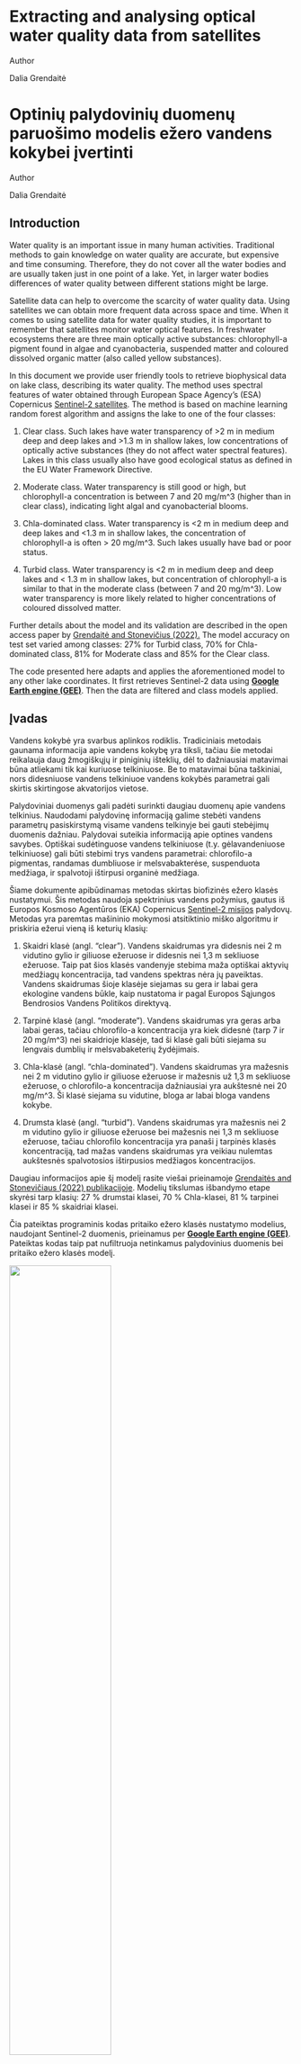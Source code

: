 
::: {.content-visible when-profile="english"}

```{=html}
<div class="quarto-title">
<h1 class="title d-none d-lg-block">
Extracting and analysing optical water quality data from satellites
</h1>
</div>



<div class="quarto-title-meta">

    <div>
    <div class="quarto-title-meta-heading">Author</div>
    <div class="quarto-title-meta-contents">
             <p>Dalia Grendaitė</p>
          </div>
 </div>
</div>
```

:::

::: {.content-visible when-profile="lithuanian"}

```{=html}
<div class="quarto-title">
<h1 class="title d-none d-lg-block">
Optinių palydovinių duomenų paruošimo modelis ežero vandens kokybei įvertinti
</h1>
</div>



<div class="quarto-title-meta">

    <div>
    <div class="quarto-title-meta-heading">Author</div>
    <div class="quarto-title-meta-contents">
             <p>Dalia Grendaitė</p>
          </div>
 </div>
</div>
```

:::



::: {.content-visible when-profile="english"}
## Introduction

Water quality is an important issue in many human activities. Traditional methods to gain knowledge on water quality are accurate, but expensive and time consuming. Therefore, they do not cover all the water bodies and are usually taken just in one point of a lake. Yet, in larger water bodies differences of water quality between different stations might be large.

Satellite data can help to overcome the scarcity of water quality data. Using satellites we can obtain more frequent data across space and time. When it comes to using satellite data for water quality studies, it is important to remember that satellites monitor water optical features. In freshwater ecosystems there are three main optically active substances: chlorophyll-a pigment found in algae and cyanobacteria, suspended matter and coloured dissolved organic matter (also called yellow substances).

In this document we provide user friendly tools to retrieve biophysical data on lake class, describing its water quality. The method uses spectral features of water obtained through European Space Agency's (ESA) Copernicus [Sentinel-2 satellites](https://sentinel.esa.int/web/sentinel/missions/sentinel-2). The method is based on machine learning random forest algorithm and assigns the lake to one of the four classes:

1.  Clear class. Such lakes have water transparency of \>2 m in medium deep and deep lakes and \>1.3 m in shallow lakes, low concentrations of optically active substances (they do not affect water spectral features). Lakes in this class usually also have good ecological status as defined in the EU Water Framework Directive.

2.  Moderate class. Water transparency is still good or high, but chlorophyll-a concentration is between 7 and 20 mg/m\^3 (higher than in clear class), indicating light algal and cyanobacterial blooms.

3.  Chla-dominated class. Water transparency is \<2 m in medium deep and deep lakes and \<1.3 m in shallow lakes, the concentration of chlorophyll-a is often \> 20 mg/m\^3. Such lakes usually have bad or poor status.

4.  Turbid class. Water transparency is \<2 m in medium deep and deep lakes and \< 1.3 m in shallow lakes, but concentration of chlorophyll-a is similar to that in the moderate class (between 7 and 20 mg/m\^3). Low water transparency is more likely related to higher concentrations of coloured dissolved matter.

Further details about the model and its validation are described in the open access paper by [Grendaitė and Stonevičius (2022).](https://www.mdpi.com/2073-4441/14/11/1732) The model accuracy on test set varied among classes: 27% for Turbid class, 70% for Chla-dominated class, 81% for Moderate class and 85% for the Clear class.

The code presented here adapts and applies the aforementioned model to any other lake coordinates. It first retrieves Sentinel-2 data using [**Google Earth engine (GEE)**](https://earthengine.google.com/). Then the data are filtered and class models applied.
:::

::: {.content-visible when-profile="lithuanian"}
## Įvadas

Vandens kokybė yra svarbus aplinkos rodiklis. Tradiciniais metodais gaunama informacija apie vandens kokybę yra tiksli, tačiau šie metodai reikalauja daug žmogiškųjų ir piniginių išteklių, dėl to dažniausiai matavimai būna atliekami tik kai kuriuose telkiniuose. Be to matavimai būna taškiniai, nors didesniuose vandens telkiniuoe vandens kokybės parametrai gali skirtis skirtingose akvatorijos vietose.

Palydoviniai duomenys gali padėti surinkti daugiau duomenų apie vandens telkinius. Naudodami palydovinę informaciją galime stebėti vandens parametrų pasiskirstymą visame vandens telkinyje bei gauti stebėjimų duomenis dažniau. Palydovai suteikia informaciją apie optines vandens savybes. Optiškai sudėtinguose vandens telkiniuose (t.y. gėlavandeniuose telkiniuose) gali būti stebimi trys vandens parametrai: chlorofilo-a pigmentas, randamas dumbliuose ir melsvabakterėse, suspenduota medžiaga, ir spalvotoji ištirpusi organinė medžiaga.

Šiame dokumente apibūdinamas metodas skirtas biofizinės ežero klasės nustatymui. Šis metodas naudoja spektrinius vandens požymius, gautus iš Europos Kosmoso Agentūros (EKA) Copernicus [Sentinel-2 misijos](https://sentinel.esa.int/web/sentinel/missions/sentinel-2) palydovų. Metodas yra paremtas mašininio mokymosi atsitiktinio miško algoritmu ir priskiria ežerui vieną iš keturių klasių:

1.  Skaidri klasė (angl. "clear"). Vandens skaidrumas yra didesnis nei 2 m vidutino gylio ir giliuose ežeruose ir didesnis nei 1,3 m sekliuose ežeruose. Taip pat šios klasės vandenyje stebima maža optiškai aktyvių medžiagų koncentracija, tad vandens spektras nėra jų paveiktas. Vandens skaidrumas šioje klasėje siejamas su gera ir labai gera ekologine vandens būkle, kaip nustatoma ir pagal Europos Sąjungos Bendrosios Vandens Politikos direktyvą.

2.  Tarpinė klasė (angl. "moderate"). Vandens skaidrumas yra geras arba labai geras, tačiau chlorofilo-a koncentracija yra kiek didesnė (tarp 7 ir 20 mg/m\^3) nei skaidrioje klasėje, tad ši klasė gali būti siejama su lengvais dumblių ir melsvabaketerių žydėjimais.

3.  Chla-klasė (angl. "chla-dominated"). Vandens skaidrumas yra mažesnis nei 2 m vidutino gylio ir giliuose ežeruose ir mažesnis už 1,3 m sekliuose ežeruose, o chlorofilo-a koncentracija dažniausiai yra aukštesnė nei 20 mg/m\^3. Ši klasė siejama su vidutine, bloga ar labai bloga vandens kokybe.

4.  Drumsta klasė (angl. "turbid"). Vandens skaidrumas yra mažesnis nei 2 m vidutino gylio ir giliuose ežeruose bei mažesnis nei 1,3 m sekliuose ežeruose, tačiau chlorofilo koncentracija yra panaši į tarpinės klasės koncentraciją, tad mažas vandens skaidrumas yra veikiau nulemtas aukštesnės spalvotosios ištirpusios medžiagos koncentracijos.

Daugiau informacijos apie šį modelį rasite viešai prieinamoje [Grendaitės and Stonevičiaus (2022) publikacijoje](https://www.mdpi.com/2073-4441/14/11/1732). Modelių tikslumas išbandymo etape skyrėsi tarp klasių: 27 % drumstai klasei, 70 % Chla-klasei, 81 % tarpinei klasei ir 85 % skaidriai klasei.

Čia pateiktas programinis kodas pritaiko ežero klasės nustatymo modelius, naudojant Sentinel-2 duomenis, prieinamus per [**Google Earth engine (GEE)**](https://earthengine.google.com/). Pateiktas kodas taip pat nufiltruoja netinkamus palydovinius duomenis bei pritaiko ežero klasės modelį.
:::

![](images/Chla_satelite.jpg){width="60%" fig-align="center"}

<!-- next para ------------------------------------------------------------- -->

::: {.content-visible when-profile="english"}
## Model code

To help you extract and process temperature data we have two user friendly tools. The main code to access and download the data from GEE is written in Python and is available through [Google Colaboratory environment](https://colab.research.google.com/). Google Colaboratory is a free online resource which already has Python libraries installed, so you can run the scripts easily, even if you do not have programming skills. To access the satellite data collections through Google Earth Engine, you need to have a Google account(if you do not have Google account, you can sign up [here](https://support.google.com/accounts/answer/27441?hl=en). Then use your Google account to [register for the Google Earth Engine](https://signup.earthengine.google.com/), which will ask you to authorise your account.

Next you can go to the model scripts on Google Colaboratory using the link below

[![](https://colab.research.google.com/assets/colab-badge.svg)](https://colab.research.google.com/drive/1iCXX9KlqHICMwvAxmkce2FK9bS74OkbA?usp=sharing)

You will see a document that looks like this: 

![](images/ChlaGoogleColab_EN_snap.png){width="100%" fig-align="center"} 

When you open the Google Colab notebook, **make a copy** of it in your own Google Drive (Select **File** and then **Make a copy in Drive**). You can edit your copy of the notebook, if you need, but don't forget to save. Further instructions on how to use the notebook are found in the notebook itself.

To extract water quality (optical) data you will need to create and upload a csv file with codes, names and coordinates of you sites, like in this [**example file**](resources/coord_2.csv). You will also need to upload the auxiliary files with lake class classification models, which you can download [**here**](resources/lake_class_models.zip) (but make sure you unzip the files before uploading them to the Google Colaboratory). The downloaded lake class data will look like this [**example file**](resources/Data_S2_class_coord_2.csv). In this example we only extract data for three lakes (three rows in the coordinate example file), but you can add as many lakes (rows) as you need. However, remember not to select coordinates close to the shore (ideally more than 50 meters) and select points that are at least 10 m away from each other as the spatial resolution of satellite data is 10 m.

Once you have the file with satellite data retrieved for the selected coordinates, you can use [**this R markdown script**](scripts/SatelliteChla.zip) to plot your results, like in the image below. In this code we also compare satellite data with in situ monitoring data in Lithuanian lakes. If you want to look at the results of this script without having to run it, you can see it [**here**](resources/SatelliteChlA.html)

![](images/sateliteChla_EN.png){width="100%" fig-align="center"}
:::

::: {.content-visible when-profile="lithuanian"}
## Modelis

Tam kad patogiai pasiekti ir apdoroti vandens klasių duomenis, mes sukūrėme du programinius kodus. Pagrindinis kodas leidžia pasiimti duomenis iš GEE paskyros ir yra parašytas Python programavimo kalba. Šis kodas yra prieinamas naudojantis [Google Colaboratory aplinka](https://colab.research.google.com/). Google Colaboratory yra nemokama programavimo aplinka, kurioje jau yra įdiegtos įvairios Python bibliotekos. Kad galėtume pasiekti duomenų rinkinius per Google Earth Engine, reikalinga Google paskyra (jei Google paskyros neturite, ją susikurti galite eidami į [nuorodą](https://support.google.com/accounts/answer/27441?hl=lt). Tuomet **reikia užsiregistruoti** [Google Earth Engine](https://signup.earthengine.google.com/). Ši registracija leidžia autorizuoti prisijungimą ir gauti prieigą prie GEE palydovinių duomenų.

Po registracijos, naudokite programinį kodą, naudodami žemiau esančią nuorodą

[![](https://colab.research.google.com/assets/colab-badge.svg)](https://colab.research.google.com/drive/1YpZsc1duJiUiKqkd_5lO-hgcz36HRc3s?usp=sharing)

Paspaudę matysite tokį dokumentą:

![](images/ChlaGoogleColab_LT_snap.png){width="100%" fig-align="center"}

Kai atidarote kodą, pasidarykite jo kopiją savo Google Diske (pasirinkite **Failas** ir tada **Išsaugoti kopiją Diske**). Savo kodo kopiją galite redaguoti ir keisti kaip jums patinka. Tolimesnės instrukcijos, kaip naudotis kodu, yra pateiktos pačiame kode. Tam, kad atsisiųstumėte optinius palydovinius duomenis, jums reikės paruošti jums reikalingų vietų koordinačių taškų dokumentą, pagal [**čia pateiktą pavyzdį**](resources/coord_2.csv). Be to jums į Google Colab aplinką reikės įkelti mašininio algoritmo modelius, kuriuos galite atsisiųsti [**čia**](resources/lake_class_models.zip) (tačiau nepamirškite pirmiausia išpakuoti šiuos modelius iš .zip dokumento). Įvykdę Google Colaboratory kodą, atsiųsite palydovinius ir ežero klasės duomenis, kurie atrodys kaip [**čia pateiktas pavyzdys**](resources/Data_S2_class_coord_2.csv). Šiame pavyzdyje mes naudojame tris Lietuvos ežerus, bet jūs galite pridėti tiek ežerų ar taškų ežere kiek jums reikia. Tik nepamirškite nesirinkti taškų per daug arti prie kranto, taip pat rekomenduojama rinktis taškus nutolusius vienas nuo kito daugiau nei 10 m, kadangi palydovo skiriamoji geba yra 10 m.

Kai jau turėsite dokumentą su palydoviniais duomenimis, naudokite [**šį R markdown kodą**](scripts/SatelliteChla.zip) tam kad toliau apdoroti duomenis, sukurti tam tikrus paveikslus (kaip žemiau nurodytas pavyzdys) arba palyginti satelitų duomenis su monitoringo duomenimis. Šiame dokumente kartu su kodu yra pateikti ir palyginamieji monitoringo duomenys trims ežerams. [**Čia**](resources/SatelliteChlA.html) jūs galite pažiūrėti kaip atrodo šios programos sukurti rezultatai.

![](images/sateliteChla_LT.png){width="100%" fig-align="center"}
:::

<!-- next para ------------------------------------------------------------- -->

::: {.content-visible when-profile="english"}
## Application of the model

The model to assess lake class data could be used widely to monitor water quality across large scales and at high temporal resolution. As Europe is implementing its Water Framework Directive and has set the mission to [**Restore our ocean and waters**](https://research-and-innovation.ec.europa.eu/funding/funding-opportunities/funding-programmes-and-open-calls/horizon-europe/eu-missions-horizon-europe/restore-our-ocean-and-waters_en) wide scale availability of lake quality data is important. The code and algorithms presented here can be also used for various research projects, where scientists need to correlate biological characteristics to lake quality. The algorithm presented in this document was developed to obtain lake class for tempearte lakes, and further work should be done to test how well it applies to lakes in, for example, tropical or arid regions.
:::

::: {.content-visible when-profile="lithuanian"}
## Modelio taikymas

Šis ežero vandens klasės ir kokybės nustatymo modelis gali būti pritaikytas didelio masto vandens kokybės stebėjimui. Tokie stebėjimai ir duomenų pasiekiamumas yra svarbūs siekiant ES misijos [**Atkurti mūsų vandenyną ir vandenis**](https://research-and-innovation.ec.europa.eu/funding/funding-opportunities/funding-programmes-and-open-calls/horizon-europe/eu-missions-horizon-europe/restore-our-ocean-and-waters_en) tikslų. Čia pateikti programiniai kodai ir modeliai taip pat gali būti taikomi moksliniuose tyrimuose, siekiant susieti vandens kokybės ir kitų biologinių parametrų ar žuvų gausumo duomenis. Tačiau yra svarbu atkreipti dėmesį į tai, kad modelis yra parengtas Lietuvos ir kitiems borealiniams ežerams ir jo pritaikymas tropikų ar savanų vandens telkiniams turėtų būti toliau vystomas ir tikrinamas.
:::

![](images/lakePhoto.jpg){width="50%" fig-align="center"}
